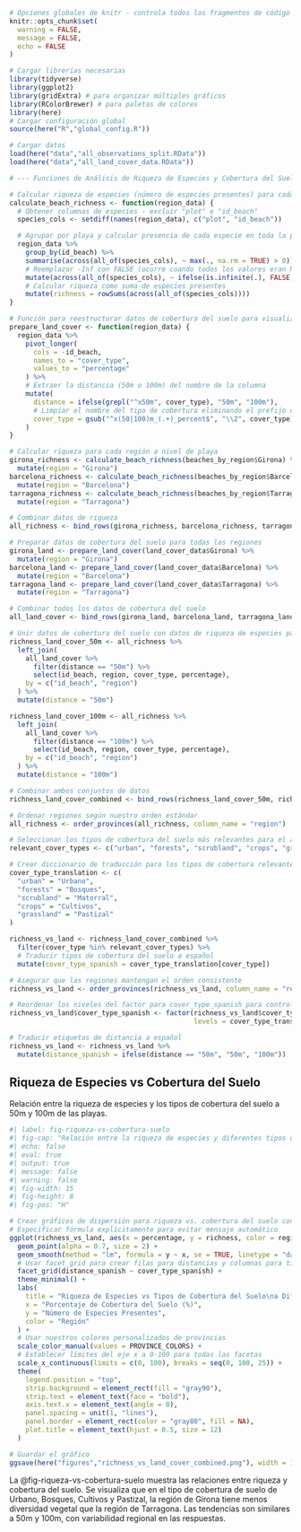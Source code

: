 ```r
# Opciones globales de knitr - controla todos los fragmentos de código
knitr::opts_chunk$set(
  warning = FALSE,
  message = FALSE,
  echo = FALSE
)

# Cargar librerías necesarias
library(tidyverse)
library(ggplot2)
library(gridExtra) # para organizar múltiples gráficos
library(RColorBrewer) # para paletas de colores
library(here)
# Cargar configuración global
source(here("R","global_config.R"))

# Cargar datos
load(here("data","all_observations_split.RData"))
load(here("data","all_land_cover_data.RData"))

# --- Funciones de Análisis de Riqueza de Especies y Cobertura del Suelo ---

# Calcular riqueza de especies (número de especies presentes) para cada playa
calculate_beach_richness <- function(region_data) {
  # Obtener columnas de especies - excluir "plot" e "id_beach"
  species_cols <- setdiff(names(region_data), c("plot", "id_beach"))

  # Agrupar por playa y calcular presencia de cada especie en toda la playa
  region_data %>%
    group_by(id_beach) %>%
    summarise(across(all_of(species_cols), ~ max(., na.rm = TRUE) > 0)) %>%
    # Reemplazar -Inf con FALSE (ocurre cuando todos los valores eran NA y usamos max con na.rm=TRUE)
    mutate(across(all_of(species_cols), ~ ifelse(is.infinite(.), FALSE, .))) %>%
    # Calcular riqueza como suma de especies presentes
    mutate(richness = rowSums(across(all_of(species_cols))))
}

# Función para reestructurar datos de cobertura del suelo para visualización
prepare_land_cover <- function(region_data) {
  region_data %>%
    pivot_longer(
      cols = -id_beach,
      names_to = "cover_type",
      values_to = "percentage"
    ) %>%
    # Extraer la distancia (50m o 100m) del nombre de la columna
    mutate(
      distance = ifelse(grepl("^x50m", cover_type), "50m", "100m"),
      # Limpiar el nombre del tipo de cobertura eliminando el prefijo de distancia
      cover_type = gsub("^x(50|100)m_(.+)_percent$", "\\2", cover_type)
    )
}

# Calcular riqueza para cada región a nivel de playa
girona_richness <- calculate_beach_richness(beaches_by_region$Girona) %>%
  mutate(region = "Girona")
barcelona_richness <- calculate_beach_richness(beaches_by_region$Barcelona) %>%
  mutate(region = "Barcelona")
tarragona_richness <- calculate_beach_richness(beaches_by_region$Tarragona) %>%
  mutate(region = "Tarragona")

# Combinar datos de riqueza
all_richness <- bind_rows(girona_richness, barcelona_richness, tarragona_richness)

# Preparar datos de cobertura del suelo para todas las regiones
girona_land <- prepare_land_cover(land_cover_data$Girona) %>%
  mutate(region = "Girona")
barcelona_land <- prepare_land_cover(land_cover_data$Barcelona) %>%
  mutate(region = "Barcelona")
tarragona_land <- prepare_land_cover(land_cover_data$Tarragona) %>%
  mutate(region = "Tarragona")

# Combinar todos los datos de cobertura del suelo
all_land_cover <- bind_rows(girona_land, barcelona_land, tarragona_land)

# Unir datos de cobertura del suelo con datos de riqueza de especies para 50m y 100m
richness_land_cover_50m <- all_richness %>%
  left_join(
    all_land_cover %>%
      filter(distance == "50m") %>%
      select(id_beach, region, cover_type, percentage),
    by = c("id_beach", "region")
  ) %>%
  mutate(distance = "50m")

richness_land_cover_100m <- all_richness %>%
  left_join(
    all_land_cover %>%
      filter(distance == "100m") %>%
      select(id_beach, region, cover_type, percentage),
    by = c("id_beach", "region")
  ) %>%
  mutate(distance = "100m")

# Combinar ambos conjuntos de datos
richness_land_cover_combined <- bind_rows(richness_land_cover_50m, richness_land_cover_100m)

# Ordenar regiones según nuestro orden estándar
all_richness <- order_provinces(all_richness, column_name = "region")

# Seleccionar los tipos de cobertura del suelo más relevantes para el análisis
relevant_cover_types <- c("urban", "forests", "scrubland", "crops", "grassland")

# Crear diccionario de traducción para los tipos de cobertura relevantes
cover_type_translation <- c(
  "urban" = "Urbano",
  "forests" = "Bosques", 
  "scrubland" = "Matorral",
  "crops" = "Cultivos",
  "grassland" = "Pastizal"
)

richness_vs_land <- richness_land_cover_combined %>%
  filter(cover_type %in% relevant_cover_types) %>%
  # Traducir tipos de cobertura del suelo a español
  mutate(cover_type_spanish = cover_type_translation[cover_type])

# Asegurar que las regiones mantengan el orden consistente
richness_vs_land <- order_provinces(richness_vs_land, column_name = "region")

# Reordenar los niveles del factor para cover_type_spanish para controlar el orden de las columnas
richness_vs_land$cover_type_spanish <- factor(richness_vs_land$cover_type_spanish, 
                                              levels = cover_type_translation[relevant_cover_types])

# Traducir etiquetas de distancia a español
richness_vs_land <- richness_vs_land %>%
  mutate(distance_spanish = ifelse(distance == "50m", "50m", "100m"))
```

## Riqueza de Especies vs Cobertura del Suelo

Relación entre la riqueza de especies y los tipos de cobertura del suelo a 50m y 100m de las playas.

```r
#| label: fig-riqueza-vs-cobertura-suelo
#| fig-cap: "Relación entre la riqueza de especies y diferentes tipos de cobertura del suelo a distancias de 50m y 100m, comparando cómo el entorno circundante a diferentes escalas impacta la biodiversidad dunar"
#| echo: false
#| eval: true
#| output: true
#| message: false
#| warning: false
#| fig-width: 15
#| fig-height: 8
#| fig-pos: "H"

# Crear gráficos de dispersión para riqueza vs. cobertura del suelo con ambas distancias
# Especificar fórmula explícitamente para evitar mensaje automático
ggplot(richness_vs_land, aes(x = percentage, y = richness, color = region)) +
  geom_point(alpha = 0.7, size = 2) +
  geom_smooth(method = "lm", formula = y ~ x, se = TRUE, linetype = "dashed") +
  # Usar facet_grid para crear filas para distancias y columnas para tipos de cobertura (EN ESPAÑOL)
  facet_grid(distance_spanish ~ cover_type_spanish) +
  theme_minimal() +
  labs(
    title = "Riqueza de Especies vs Tipos de Cobertura del Suelo\na Diferentes Distancias",
    x = "Porcentaje de Cobertura del Suelo (%)",
    y = "Número de Especies Presentes",
    color = "Región"
  ) +
  # Usar nuestros colores personalizados de provincias
  scale_color_manual(values = PROVINCE_COLORS) +
  # Establecer límites del eje x a 0-100 para todas las facetas
  scale_x_continuous(limits = c(0, 100), breaks = seq(0, 100, 25)) +
  theme(
    legend.position = "top",
    strip.background = element_rect(fill = "gray90"),
    strip.text = element_text(face = "bold"),
    axis.text.x = element_text(angle = 0),
    panel.spacing = unit(1, "lines"),
    panel.border = element_rect(color = "gray80", fill = NA),
    plot.title = element_text(hjust = 0.5, size = 12)
  )

# Guardar el gráfico
ggsave(here("figures","richness_vs_land_cover_combined.png"), width = 15, height = 8)
```

La @fig-riqueza-vs-cobertura-suelo muestra las relaciones entre riqueza y cobertura del suelo. Se visualiza que en el tipo de cobertura de suelo de Urbano, Bosques, Cultivos y Pastizal, la región de Girona tiene menos diversidad vegetal que la región de Tarragona.
Las tendencias son similares a 50m y 100m, con variabilidad regional en las respuestas.